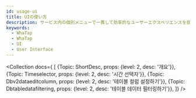 ```yaml
---
id: usage-ui
title: UIの使い方
description: サービス内の個別メニューで一貫して効率的なユーザーエクスペリエンスを提供する共通User Interface(UI)要素の使い方について案内します。
keywords:
  - WhaTap
  - WhaTap
  - UI
  - User Interface
---
```



<Collection docs={
  [
    {Topic: ShortDesc, props: {level: 2, desc: '개요'}},
    {Topic: Timeselector, props: {level: 2, desc: '시간 선택자'}},
    {Topic: Dbv2dataeditcolumn, props: {level: 2, desc: '테이블 컬럼 설정하기'}},
    {Topic: Dbtabledatafiltering, props: {level: 2, desc: '테이블 데이터 필터링하기'}},
  ]}
/>
